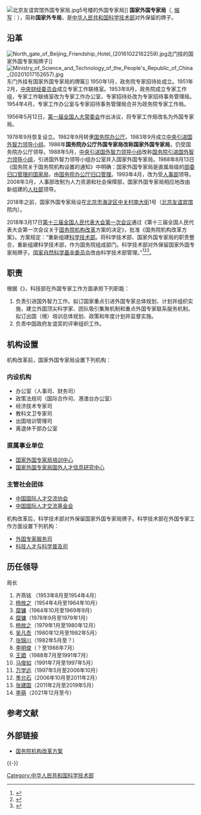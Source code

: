 {{Infobox PRCG
|机构名称=国家外国专家局
|标志1=National Emblem of the People's Republic of China (2).svg
|标志1说明=
|职位1=局长
|人员1=[[李萌_(1963年)|李　萌]] 
|上级机构=[[中华人民共和国科学技术部|中华人民共和国科学技术部]]
|机构类型=[[国务院部委管理的国家局|国务院部委管理的国家局]]（部委保留国家局牌子）
|行政级别=副部级
|授权法源=
|组织法规=
|成立时间=
}}
[[File:北京友谊宾馆外国专家局.jpg|thumb]]5号楼的外国专家局]]
'''国家外国专家局'''（{{lang-en|'''State Administration of Foreign Experts Affairs'''}}, [[缩写|缩写]]：{{lang|en|'''SAFEA'''}}），简称'''国家外专局'''，是[[中华人民共和国科学技术部|中华人民共和国科学技术部]]对外保留的牌子。

==沿革==
[[File:North_gate_of_Beijing_Friendship_Hotel_(20161022162259).jpg|thumb]]北门挂的国家外国专家局牌子]]
[[File:Ministry_of_Science_and_Technology_of_the_People's_Republic_of_China_(20201017152657).jpg|thumb]]东门外挂有国家外国专家局的牌匾]]
1950年1月，政务院专家招待处成立。1951年2月，[[中央财经委员会|中央财经委员会]]成立专家工作联络室。1953年8月，政务院成立专家工作组，专家工作联络室改为专家工作办公室，专家招待处改为专家招待事务管理局。1954年4月，专家工作办公室与专家招待事务管理局合并为政务院专家工作局。

1956年5月12日，[[第一届全国人民代表大会常务委员会|第一届全国人大常委会]]作出决议，将专家工作局改名为外国专家局。

1978年9月恢复设立。1982年9月转隶[[中华人民共和国国务院办公厅|国务院办公厅]]。1983年9月成立[[中央引进国外智力领导小组|中央引进国外智力领导小组]]。1986年'''国务院办公厅外国专家局改称国家外国专家局'''，仍受国务院办公厅领导。1988年5月，[[中央引进国外智力领导小组|中央引进国外智力领导小组]]改称[[国务院引进国外智力领导小组|国务院引进国外智力领导小组]]，引进国外智力领导小组办公室并入国家外国专家局。1988年8月13日《国务院关于国务院机构设置的通知》中明确：国家外国专家局是直属局级的[[部委归口管理的国家局|部委归口管理的国家局]]，由[[国务院办公厅|国务院办公厅]][[归口管理|归口管理]]。1993年4月，改为受[[中华人民共和国人事部|人事部]]领导。2008年3月，人事部改制为人力资源和社会保障部，国家外国专家局相应地改由新组建的[[中华人民共和国人力资源和社会保障部|人社部]]领导。

2018年之前，国家外国专家局设在[[北京市|北京市]][[海淀区|海淀区]][[中关村南大街|中关村南大街]]1号（[[北京友谊宾馆|北京友谊宾馆]]院内）。

2018年3月17日[[第十三届全国人民代表大会#第一次会议|第十三届全国人民代表大会第一次会议]]通过《第十三届全国人民代表大会第一次会议关于[[国务院机构改革|国务院机构改革]]方案的决定》，批准《国务院机构改革方案》。方案规定：“重新组建[[中华人民共和国科学技术部|科学技术部]]。将科学技术部、国家外国专家局的职责整合，重新组建科学技术部，作为国务院组成部门。科学技术部对外保留国家外国专家局牌子。[[国家自然科学基金委员会|国家自然科学基金委员会]]改由科学技术部管理。”<ref>{{Cite web|title=关于国务院机构改革方案的说明——2018年3月13日在第十三届全国人民代表大会第一次会议上|url=http://www.npc.gov.cn/npc/dbdhhy/13_1/2018-03/14/content_2048552.htm|author=王勇|date=2018-03-13|publisher=中国人大网|archiveurl=https://web.archive.org/web/20180609103422/http://www.npc.gov.cn/npc/dbdhhy/13_1/2018-03/14/content_2048552.htm|archivedate=2018年6月9日|dead-url=yes|access-date=2018年3月18日}}</ref><ref>{{Cite web|title=第十三届全国人民代表大会第一次会议关于国务院机构改革方案的决定|url=http://www.npc.gov.cn/npc/xinwen/2018-03/17/content_2049996.htm|date=2018-03-17|publisher=中国人大网|archiveurl=https://web.archive.org/web/20180318120500/http://www.npc.gov.cn/npc/xinwen/2018-03/17/content_2049996.htm|archivedate=2018-03-18|dead-url=yes|access-date=2018-03-18}}</ref><ref>{{Cite web|title=国务院机构改革方案|url=http://www.npc.gov.cn/npc/xinwen/2018-03/18/content_2050371.htm|date=2018-03-17|publisher=中国人大网|archiveurl=https://web.archive.org/web/20180318120458/http://www.npc.gov.cn/npc/xinwen/2018-03/18/content_2050371.htm|archivedate=2018-03-18|dead-url=yes|access-date=2018-03-18}}</ref>。

== 职责 ==
根据《{{s|科学技术部职能配置、内设机构和人员编制规定}}》，科技部在外国专家工作方面承担下列职能：
# 负责引进国外智力工作。拟订国家重点引进外国专家总体规划、计划并组织实施，建立外国顶尖科学家、团队吸引集聚机制和重点外国专家联系服务机制。拟订出国（境）培训总体规划、政策和年度计划并监督实施。
# 负责中国政府友谊奖的评审组织工作。

== 机构设置 ==
机构改革前，国家外国专家局设置下列机构：

=== 内设机构 ===
* 办公室（人事司、财务司）
* 政策法规司（国际合作司、港澳台办公室）
* 经济技术专家司
* 教科文卫专家司
* 出国培训管理司
* 离退休干部办公室
=== 直属事业单位 ===
* [[国家外国专家局培训中心|国家外国专家局培训中心]]
* [[国家外国专家局国外人才信息研究中心|国家外国专家局国外人才信息研究中心]]
=== 主管社会团体 ===
* [[中国国际人才交流协会|中国国际人才交流协会]]
* [[中国国际人才交流基金会|中国国际人才交流基金会]]

机构改革后，科学技术部对外保留国家外国专家局牌子。科学技术部在外国专家工作方面设置下列机构：
* [[科学技术部外国专家服务司|外国专家服务司]]
* [[科学技术部科技人才与科学普及司|科技人才与科学普及司]]

== 历任领导 ==
; 局长

# 齐燕铭 （1953年8月至1954年4月）
# [[杨放之|杨放之]]（1954年4月至1964年10月）
#[[糜镛|糜镛]]（1964年10月至1969年9月）
#[[糜镛|糜镛]]（1978年9月至1979年1月）
#[[杨放之|杨放之]]（1979年1月至1980年12月）
#[[吴凡吾|吴凡吾]]（1980年12月至1982年5月）
#[[张锦川|张锦川]]（1982年5月至？）
#[[李明俊|李明俊]]（？至1988年7月）
#[[王廼|王廼]]（1988年7月至1991年7月）
#[[马俊如|马俊如]]（1991年7月至1997年5月）
#[[万学远|万学远]]（1997年5月至2006年10月）
#[[季允石|季允石]]（2006年10月至2011年2月）
#[[张建国_(1957年)|张建国]]（2011年2月至2019年5月）
#[[李萌_(1963年)|李萌]]（2021年12月至今）

==参考文献==
{{Reflist}}

== 外部链接 ==
*[https://web.archive.org/web/20090129182809/http://www.npc.gov.cn/huiyi/dbdh/11/2008-03/15/content_1418057.htm 国务院机构改革方案]

{{-}}
{{s-start}}
{{s-off|[[国务院部委管理的国家局|国务院部委管理的国家局]]<br>{{Small|（科学技术部对外保留的牌子）}}}}
{{s-before|[[国务院办公厅外国专家局|国务院办公厅外国专家局]]}}
{{s-title|国务院外国专家工作部门|1986年至今}}
{{s-inc}}
{{s-end}}
{{国务院/13|属}}
{{国务院}}
{{中华人民共和国外交}}
[[Category:中华人民共和国科学技术部|Category:中华人民共和国科学技术部]]
